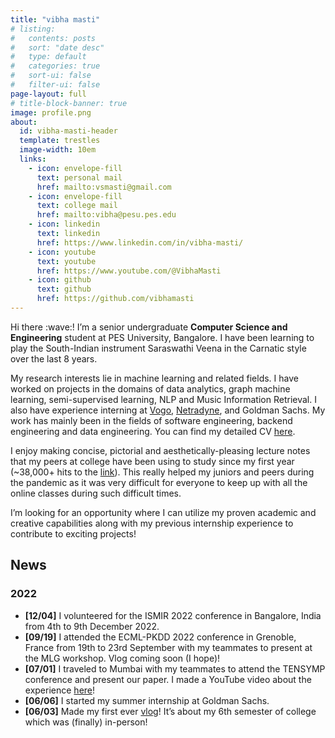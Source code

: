 ```yaml
---
title: "vibha masti"
# listing:
#   contents: posts
#   sort: "date desc"
#   type: default
#   categories: true
#   sort-ui: false
#   filter-ui: false
page-layout: full
# title-block-banner: true
image: profile.png
about: 
  id: vibha-masti-header
  template: trestles
  image-width: 10em
  links:
    - icon: envelope-fill
      text: personal mail
      href: mailto:vsmasti@gmail.com
    - icon: envelope-fill
      text: college mail
      href: mailto:vibha@pesu.pes.edu
    - icon: linkedin
      text: linkedin
      href: https://www.linkedin.com/in/vibha-masti/
    - icon: youtube
      text: youtube
      href: https://www.youtube.com/@VibhaMasti
    - icon: github
      text: github
      href: https://github.com/vibhamasti
---
```


:::{#vibha-masti-header}

Hi there :wave:! I'm a senior undergraduate **Computer Science and Engineering** student at PES University, Bangalore. I have been learning to play the South-Indian instrument Saraswathi Veena in the Carnatic style over the last 8 years.

My research interests lie in machine learning and related fields. I have worked on projects in the domains of data analytics, graph machine learning, semi-supervised learning, NLP and Music Information Retrieval. I also have experience interning at [Vogo](https://vogo.in/), [Netradyne](https://www.netradyne.com/), and Goldman Sachs. My work has mainly been in the fields of software engineering, backend engineering and data engineering. You can find my detailed CV [here](https://drive.google.com/file/d/1RGaBrnTQ00pwP5oHDzYmtUhFyzXIOIz9/view?usp=share_link).

I enjoy making concise, pictorial and aesthetically-pleasing lecture notes that my peers at college have been using to study since my first year (~38,000+ hits to the [link](https://bit.ly/pesu-btech-resources)). This really helped my juniors and peers during the pandemic as it was very difficult for everyone to keep up with all the online classes during such difficult times.

I'm looking for an opportunity where I can utilize my proven academic and creative capabilities along with my previous internship experience to contribute to exciting projects!

:::

## News

### 2022

- **[12/04]** I volunteered for the ISMIR 2022 conference in Bangalore, India from 4th to 9th December 2022.
- **[09/19]** I attended the ECML-PKDD 2022 conference in Grenoble, France from 19th to 23rd September with my teammates to present at the MLG workshop. Vlog coming soon (I hope)!
- **[07/01]** I traveled to Mumbai with my teammates to attend the TENSYMP conference and present our paper. I made a YouTube video about the experience [here](https://www.youtube.com/watch?v=T6xu4eKhvac)!
- **[06/06]** I started my summer internship at Goldman Sachs.
- **[06/03]** Made my first ever [vlog](https://www.youtube.com/watch?v=EzQwSakbJ_U&t=4s)! It's about my 6th semester of college which was (finally) in-person!
